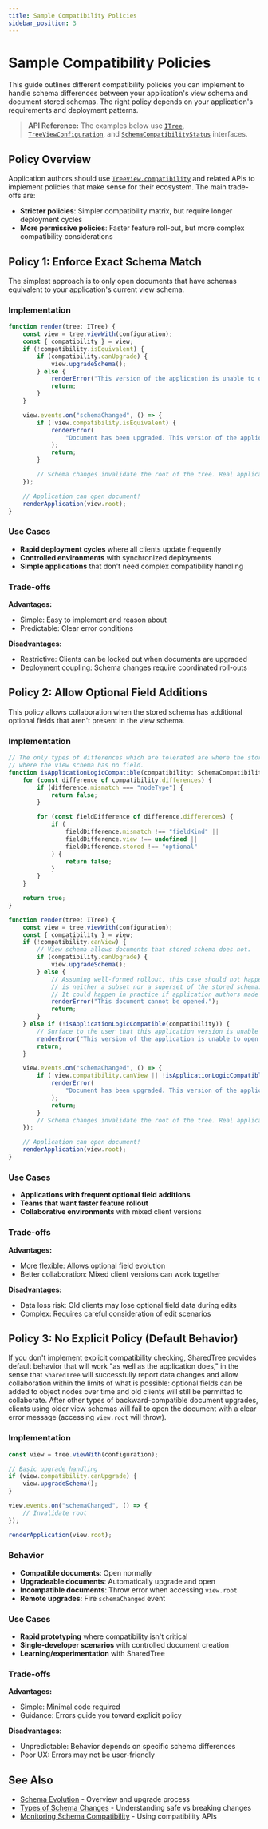 ```yaml
---
title: Sample Compatibility Policies
sidebar_position: 3
---
```


# Sample Compatibility Policies

This guide outlines different compatibility policies you can implement to handle schema differences between your application's view schema and document stored schemas.
The right policy depends on your application's requirements and deployment patterns.

> **API Reference:** The examples below use [`ITree`](../../../api/fluid-framework/itree-interface), [`TreeViewConfiguration`](../../../api/fluid-framework/treeviewconfiguration-class), and [`SchemaCompatibilityStatus`](../../../api/fluid-framework/schemacompatibilitystatus-interface) interfaces.

## Policy Overview

Application authors should use [`TreeView.compatibility`](../../../api/fluid-framework/treeview-interface#compatibility-property) and related APIs to implement policies that make sense for their ecosystem.
The main trade-offs are:

- **Stricter policies**: Simpler compatibility matrix, but require longer deployment cycles
- **More permissive policies**: Faster feature roll-out, but more complex compatibility considerations

## Policy 1: Enforce Exact Schema Match

The simplest approach is to only open documents that have schemas equivalent to your application's current view schema.

### Implementation

```typescript
function render(tree: ITree) {
	const view = tree.viewWith(configuration);
	const { compatibility } = view;
	if (!compatibility.isEquivalent) {
		if (compatibility.canUpgrade) {
			view.upgradeSchema();
		} else {
			renderError("This version of the application is unable to open the document.");
			return;
		}
	}

	view.events.on("schemaChanged", () => {
		if (!view.compatibility.isEquivalent) {
			renderError(
				"Document has been upgraded. This version of the application is unable to open the document.",
			);
			return;
		}

		// Schema changes invalidate the root of the tree. Real applications would want to react to that here.
	});

	// Application can open document!
	renderApplication(view.root);
}
```

### Use Cases

- **Rapid deployment cycles** where all clients update frequently
- **Controlled environments** with synchronized deployments
- **Simple applications** that don't need complex compatibility handling

### Trade-offs

**Advantages:**
- Simple: Easy to implement and reason about
- Predictable: Clear error conditions

**Disadvantages:**
- Restrictive: Clients can be locked out when documents are upgraded
- Deployment coupling: Schema changes require coordinated roll-outs

## Policy 2: Allow Optional Field Additions

This policy allows collaboration when the stored schema has additional optional fields that aren't present in the view schema.

### Implementation

```typescript
// The only types of differences which are tolerated are where the stored schema has optional fields
// where the view schema has no field.
function isApplicationLogicCompatible(compatibility: SchemaCompatibilityStatus): boolean {
	for (const difference of compatibility.differences) {
		if (difference.mismatch === "nodeType") {
			return false;
		}

		for (const fieldDifference of difference.differences) {
			if (
				fieldDifference.mismatch !== "fieldKind" ||
				fieldDifference.view !== undefined ||
				fieldDifference.stored !== "optional"
			) {
				return false;
			}
		}
	}

	return true;
}

function render(tree: ITree) {
	const view = tree.viewWith(configuration);
	const { compatibility } = view;
	if (!compatibility.canView) {
		// View schema allows documents that stored schema does not.
		if (compatibility.canUpgrade) {
			view.upgradeSchema();
		} else {
			// Assuming well-formed rollout, this case should not happen: it means the current view schema
			// is neither a subset nor a superset of the stored schema.
			// It could happen in practice if application authors made a change breaking backward-compatibility of the view schema.
			renderError("This document cannot be opened.");
			return;
		}
	} else if (!isApplicationLogicCompatible(compatibility)) {
		// Surface to the user that this application version is unable to open this document / updating the application may help.
		renderError("This version of the application is unable to open the document.");
		return;
	}

	view.events.on("schemaChanged", () => {
		if (!view.compatibility.canView || !isApplicationLogicCompatible(view.compatibility)) {
			renderError(
				"Document has been upgraded. This version of the application is unable to open the document.",
			);
			return;
		}
		// Schema changes invalidate the root of the tree. Real applications would want to react to that here.
	});

	// Application can open document!
	renderApplication(view.root);
}
```

### Use Cases

- **Applications with frequent optional field additions**
- **Teams that want faster feature rollout**
- **Collaborative environments** with mixed client versions

### Trade-offs

**Advantages:**
- More flexible: Allows optional field evolution
- Better collaboration: Mixed client versions can work together

**Disadvantages:**
- Data loss risk: Old clients may lose optional field data during edits
- Complex: Requires careful consideration of edit scenarios

## Policy 3: No Explicit Policy (Default Behavior)

If you don't implement explicit compatibility checking, SharedTree provides default behavior that will work "as well as the application does," in the sense that `SharedTree` will successfully report data changes and allow collaboration within the limits of what is possible: optional fields can be added to object nodes over time and old clients will still be permitted to collaborate.
After other types of backward-compatible document upgrades, clients using older view schemas will fail to open the document with a clear error message (accessing `view.root` will throw).

### Implementation

```typescript
const view = tree.viewWith(configuration);

// Basic upgrade handling
if (view.compatibility.canUpgrade) {
    view.upgradeSchema();
}

view.events.on("schemaChanged", () => {
	// Invalidate root
});

renderApplication(view.root);
```

### Behavior

- **Compatible documents**: Open normally
- **Upgradeable documents**: Automatically upgrade and open
- **Incompatible documents**: Throw error when accessing `view.root`
- **Remote upgrades**: Fire `schemaChanged` event

### Use Cases

- **Rapid prototyping** where compatibility isn't critical
- **Single-developer scenarios** with controlled document creation
- **Learning/experimentation** with SharedTree

### Trade-offs

**Advantages:**
- Simple: Minimal code required
- Guidance: Errors guide you toward explicit policy

**Disadvantages:**
- Unpredictable: Behavior depends on specific schema differences
- Poor UX: Errors may not be user-friendly

## See Also

- [Schema Evolution](./index.mdx) - Overview and upgrade process
- [Types of Schema Changes](./types-of-changes) - Understanding safe vs breaking changes
- [Monitoring Schema Compatibility](./index.mdx#monitoring-schema-compatibility) - Using compatibility APIs
